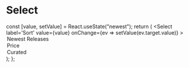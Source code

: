
<Meta title='Select' component={Select} />

# Select

  const [value, setValue] = React.useState("newest");
  return (
    <Select
      label='Sort'
      value={value}
      onChange={ev => setValue(ev.target.value)}
    >
      <option value='newest'>Newest Releases</option>
      <option value='price'>Price</option>
      <option value='curated'>Curated</option>
    </Select>
  );
};

<Story name='Default'>
  <ManagedSelect />
</Story>
